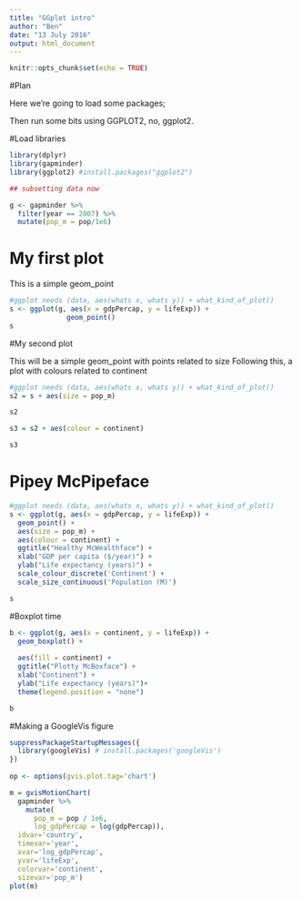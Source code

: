```yaml
---
title: "GGplot intro"
author: "Ben"
date: "13 July 2016"
output: html_document
---
```


```r
knitr::opts_chunk$set(echo = TRUE)

```
#Plan

Here we're going to load some packages;

Then run some bits using GGPLOT2, no, ggplot2. 


#Load libraries
```r
library(dplyr)
library(gapminder)
library(ggplot2) #install.packages("ggplot2")

## subsetting data now

g <- gapminder %>% 
  filter(year == 2007) %>% 
  mutate(pop_m = pop/1e6)

```

# My first plot

This is a simple geom_point
```r

#ggplot needs (data, aes(whats x, whats y)) + what_kind_of_plot()
s <- ggplot(g, aes(x = gdpPercap, y = lifeExp)) +
              geom_point()
s

```

#My second plot

This will be a simple geom_point with points related to size
Following this, a plot with colours related to continent

```r

#ggplot needs (data, aes(whats x, whats y)) + what_kind_of_plot()
s2 = s + aes(size = pop_m)

s2

s3 = s2 + aes(colour = continent)

s3

```

# Pipey McPipeface

```r

#ggplot needs (data, aes(whats x, whats y)) + what_kind_of_plot()
s <- ggplot(g, aes(x = gdpPercap, y = lifeExp)) +
  geom_point() +
  aes(size = pop_m) +
  aes(colour = continent) +
  ggtitle("Healthy McWealthface") + 
  xlab("GDP per capita ($/year)") +
  ylab("Life expectancy (years)") +
  scale_colour_discrete('Continent') +
  scale_size_continuous('Population (M)') 

s  
```

#Boxplot time

```r

b <- ggplot(g, aes(x = continent, y = lifeExp)) +
  geom_boxplot() +
  
  aes(fill = continent) +
  ggtitle("Plotty McBoxface") + 
  xlab("Continent") +
  ylab("Life expectancy (years)")+
  theme(legend.position = "none")

b
```

#Making a GoogleVis figure

```r

suppressPackageStartupMessages({
  library(googleVis) # install.packages('googleVis')
})                               
   
op <- options(gvis.plot.tag='chart')

m = gvisMotionChart(
  gapminder %>%
    mutate(
      pop_m = pop / 1e6,
      log_gdpPercap = log(gdpPercap)), 
  idvar='country', 
  timevar='year', 
  xvar='log_gdpPercap', 
  yvar='lifeExp', 
  colorvar='continent',
  sizevar='pop_m')
plot(m)                            


```

